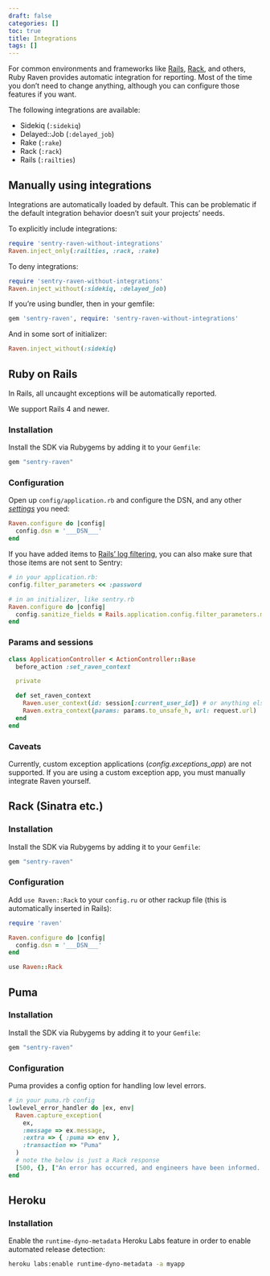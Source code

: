 ```yaml
---
draft: false
categories: []
toc: true
title: Integrations
tags: []
---
```


For common environments and frameworks like [Rails](#ruby-on-rails), [Rack](#rack-sinatra-etc), and others, Ruby Raven provides automatic integration for reporting. Most of the time you don’t need to change anything, although you can configure those features if you want.

The following integrations are available:

- Sidekiq (`:sidekiq`)
- Delayed::Job (`:delayed_job`)
- Rake (`:rake`)
- Rack (`:rack`)
- Rails (`:railties`)

## Manually using integrations

Integrations are automatically loaded by default. This can be problematic if the default integration behavior doesn’t suit your projects’ needs.

To explicitly include integrations:

```ruby
require 'sentry-raven-without-integrations'
Raven.inject_only(:railties, :rack, :rake)
```

To deny integrations:

```ruby
require 'sentry-raven-without-integrations'
Raven.inject_without(:sidekiq, :delayed_job)
```

If you’re using bundler, then in your gemfile:

```ruby
gem 'sentry-raven', require: 'sentry-raven-without-integrations'
```

And in some sort of initializer:

```ruby
Raven.inject_without(:sidekiq)
```

## Ruby on Rails

<!-- WIZARD rails -->

In Rails, all uncaught exceptions will be automatically reported.

We support Rails 4 and newer.

### Installation

Install the SDK via Rubygems by adding it to your `Gemfile`:

```ruby
gem "sentry-raven"
```

### Configuration

Open up `config/application.rb` and configure the DSN, and any other [_settings_](/clients/ruby/config/) you need:

```ruby
Raven.configure do |config|
  config.dsn = '___DSN___'
end
```

If you have added items to [Rails’ log filtering](http://guides.rubyonrails.org/action_controller_overview.html#parameters-filtering), you can also make sure that those items are not sent to Sentry:

```ruby
# in your application.rb:
config.filter_parameters << :password

# in an initializer, like sentry.rb
Raven.configure do |config|
  config.sanitize_fields = Rails.application.config.filter_parameters.map(&:to_s)
end
```

### Params and sessions

```ruby
class ApplicationController < ActionController::Base
  before_action :set_raven_context

  private

  def set_raven_context
    Raven.user_context(id: session[:current_user_id]) # or anything else in session
    Raven.extra_context(params: params.to_unsafe_h, url: request.url)
  end
end
```

### Caveats

Currently, custom exception applications (_config.exceptions_app_) are not supported. If you are using a custom exception app, you must manually integrate Raven yourself.

<!-- TODO-ADD-VERIFICATION-EXAMPLE -->

## Rack (Sinatra etc.)

<!-- WIZARD rack -->

### Installation

Install the SDK via Rubygems by adding it to your `Gemfile`:

```ruby
gem "sentry-raven"
```

### Configuration

Add `use Raven::Rack` to your `config.ru` or other rackup file (this is automatically inserted in Rails):

```ruby
require 'raven'

Raven.configure do |config|
  config.dsn = '___DSN___'
end

use Raven::Rack
```

<!-- TODO-ADD-VERIFICATION-EXAMPLE -->

## Puma

### Installation

Install the SDK via Rubygems by adding it to your `Gemfile`:

```ruby
gem "sentry-raven"
```

### Configuration

Puma provides a config option for handling low level errors.

```ruby
# in your puma.rb config
lowlevel_error_handler do |ex, env|
  Raven.capture_exception(
    ex,
    :message => ex.message,
    :extra => { :puma => env },
    :transaction => "Puma"
  )
  # note the below is just a Rack response
  [500, {}, ["An error has occurred, and engineers have been informed. Please reload the page. If you continue to have problems, contact support@example.com\n"]]
end
```

## Heroku

### Installation

Enable the `runtime-dyno-metadata` Heroku Labs feature in order to enable automated release detection:

```bash
heroku labs:enable runtime-dyno-metadata -a myapp
```
